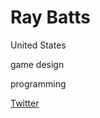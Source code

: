 # Ray Batts

<Location>

United States

</Location>

<Skills>

game design

programming

</Skills>

<Personal>

[Twitter](https://twitter.com/Ray_Batts)

</Personal>


